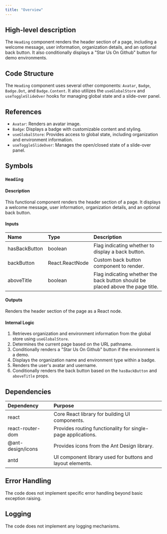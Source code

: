 ```yaml
---
title: "Overview"
---
```


## High-level description
The `Heading` component renders the header section of a page, including a welcome message, user information, organization details, and an optional back button. It also conditionally displays a "Star Us On Github" button for demo environments.

## Code Structure
The `Heading` component uses several other components: `Avatar`, `Badge`, `Badge.Dot`, and `Badge.Content`. It also utilizes the `useGlobalStore` and `useToggleSlideOver` hooks for managing global state and a slide-over panel.

## References
- `Avatar`: Renders an avatar image.
- `Badge`: Displays a badge with customizable content and styling.
- `useGlobalStore`: Provides access to global state, including organization and environment information.
- `useToggleSlideOver`: Manages the open/closed state of a slide-over panel.

## Symbols

### `Heading`
#### Description
This functional component renders the header section of a page. It displays a welcome message, user information, organization details, and an optional back button.

#### Inputs
| Name | Type | Description |
|:-----|:-----|:------------|
| hasBackButton | boolean | Flag indicating whether to display a back button. |
| backButton | React.ReactNode | Custom back button component to render. |
| aboveTitle | boolean | Flag indicating whether the back button should be placed above the page title. |

#### Outputs
Renders the header section of the page as a React node.

#### Internal Logic
1. Retrieves organization and environment information from the global store using `useGlobalStore`.
2. Determines the current page based on the URL pathname.
3. Conditionally renders a "Star Us On Github" button if the environment is a demo.
4. Displays the organization name and environment type within a badge.
5. Renders the user's avatar and username.
6. Conditionally renders the back button based on the `hasBackButton` and `aboveTitle` props.

## Dependencies
| Dependency | Purpose |
|:-----------|:--------|
| react | Core React library for building UI components. |
| react-router-dom | Provides routing functionality for single-page applications. |
| @ant-design/icons | Provides icons from the Ant Design library. |
| antd | UI component library used for buttons and layout elements. |

## Error Handling
The code does not implement specific error handling beyond basic exception raising.

## Logging
The code does not implement any logging mechanisms.

